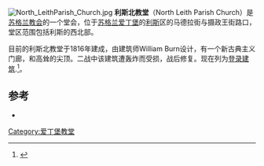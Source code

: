 [[File:North_LeithParish_Church.jpg|thumb]]
'''利斯北教堂'''（North Leith Parish Church）是[[苏格兰教会|苏格兰教会]]的一个堂会，位于[[苏格兰|苏格兰]][[爱丁堡|爱丁堡]]的[[利斯_(愛丁堡)|利斯]]区的马德拉街与摄政王街路口，堂区范围包括利斯的西北部。

目前的利斯北教堂于1816年建成，由建筑师William Burn设计，有一个新古典主义门廊，和高耸的尖顶。二战中该建筑遭轰炸而受损，战后修复。现在列为[[登录建筑|登录建筑]].<ref name=lbr>{{cite web |url=http://hsewsf.sedsh.gov.uk/hslive/hsstart?P_HBNUM=27134 |title=North Leith Parish Church: Listed building report |publisher=Historic Scotland}}</ref>。

==参考==
{{reflist}}
*{{cite book |url=http://www.electricscotland.com/history/leith/14.htm |title=The Story of Leith |author=Russell, John |year=1922 |chapter=XIV. Our Parish Churches: North Leith |publisher=Thomas Nelson & Sons |location=Edinburgh |access-date=2016-03-11 |archive-date=2016-03-04 |archive-url=https://web.archive.org/web/20160304051222/http://www.electricscotland.com/hiStory/leith/14.htm |dead-url=no }}
{{coord|55|58|33|N|3|10|59|W|region:GB_type:landmark|display=title}}
[[Category:爱丁堡教堂|Category:爱丁堡教堂]]